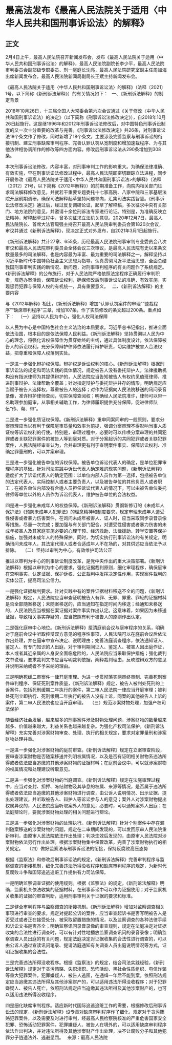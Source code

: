 # 最高法发布《最高人民法院关于适用〈中华人民共和国刑事诉讼法〉的解释》
## 正文
2月4日上午，最高人民法院召开新闻发布会，发布《最高人民法院关于适用〈中华人民共和国刑事诉讼法〉的解释》，最高人民法院副院长李少平，最高人民法院审判委员会副部级专职委员、刑一庭庭长沈亮，最高人民法院研究室副主任周加海出席新闻发布会，最高人民法院新闻局副局长王斌主持新闻发布会。

《最高人民法院关于适用〈中华人民共和国刑事诉讼法〉的解释》（法释〔2021〕1号，以下简称《新刑诉法解释》）的有关情况如下：
 
一、《新刑诉法解释》的制定背景

2018年10月26日，十三届全国人大常委会第六次会议通过《关于修改〈中华人民共和国刑事诉讼法〉的决定》（以下简称《刑事诉讼法修改决定》），自2018年10月26日起施行。这是继1996年和2012年刑事诉讼法修改后，对中国特色刑事诉讼制度的又一次十分重要的改革与完善。《刑事诉讼法修改决定》共26条，对刑事诉讼法18个条文作了修改，同时新增了18个条文，主要涉及完善监察与刑事诉讼的衔接机制、建立刑事缺席审判程序、完善认罪认罚从宽制度和增加速裁程序、为与其他法律相协调所作的修改等四方面内容。修改后刑事诉讼法从290条增加到308条。

本次刑事诉讼法修改，内容丰富，对刑事审判工作的影响重大。为确保法律准确、有效实施，早在刑事诉讼法修改过程中，最高人民法院即密切跟踪立法进程，同步开展修改《最高人民法院关于适用<中华人民共和国刑事诉讼法>的解释》（法释〔2012〕21号，以下简称《2012年解释》）的前期准备工作，向院内相关部门征求司法解释修改意见，并就若干重要专题委托十七家高院、八家中院和三家基层法院开展前期调研，确保司法解释起草坚持问题导向，汇集司法实践智慧。《刑事诉讼法修改决定》通过后，经过反复调研论证，起草了解释稿，多次征求中央有关部门、地方法院的意见，并邀请十余位刑诉法专家进行论证。特别是，为准确反映立法精神，解释起草过程中，曾多次征求立法机关意见。2020年12月7日，最高人民法院院长、首席大法官周强主持召开最高人民法院审判委员会第1820次会议，审议并通过《新刑诉法解释》，现决定正式对外发布，自2021年3月1日起施行。

《新刑诉法解释》共计27章、655条，历经最高人民法院刑事审判专业委员会八次审议和最高人民法院审判委员会全体会议三次审议，是最高人民法院有史以来条文数量最多的司法解释，也是内容最为丰富、最为重要的司法解释之一。解释坚持以习近平新时代中国特色社会主义思想为指导，认真贯彻习近平法治思想，全面总结我国刑事审判实践的新情况、新问题，对刑事审判程序的有关问题作了系统规定。《新刑诉法解释》的公布施行，对于人民法院严格依照法定程序正确履行审判职责，规范办案活动，保障诉讼权利，确保修改后刑事诉讼法的准确、有效实施，实现惩罚犯罪与保障人权的有机统一，具有重要意义。
 
二、《新刑诉法解释》的主要内容

与《2012年解释》相比，《新刑诉法解释》增加“认罪认罚案件的审理”“速裁程序”“缺席审判程序”三章，增加107条，作了实质修改的条文超过200条。重点如下：
 
（一）坚持以人民为中心，强化人权司法保障

以人民为中心是中国特色社会主义法治的本质要求。习近平总书记指出，推进全面依法治国，根本目的是依法保障人民利益。《新刑诉法解释》坚持贯彻以人民为中心的理念，将强化诉权保障作为贯穿始终的主线，通过具体制度设计，依法保障被告人的诉讼权利，充分保障辩护律师依法履行辩护职责，切实维护被害人合法权益，把尊重和保障人权落到实处。

一是进一步强化辩护权保障。辩护权是诉讼权利的核心。《新刑诉法解释》根据刑事诉讼法的规定和司法实践的具体情况，规定被告人没有委托辩护人，法律援助机构没有指派律师为其提供辩护的，人民法院应当告知被告人有权约见值班律师，推进刑事辩护、法律帮助全覆盖；针对指定辩护与委托辩护并存的情形，明确规定应当赋予被告人选择权，尊重被告人的选择；对作为证据向人民法院移送的讯问录音录像，准许辩护律师查阅，切实保障查阅权；明确经人民法院准许，律师可以带一名助理参加庭审，从事相关辅助工作，为律师履职提供充分保障，促进律师队伍“传、帮、带”。

二是进一步强化质证权保障。《新刑诉法解释》重申同案同审的一般原则，要求分案审理应当以有利于保障庭审质量和效率为前提，强调分案审理不得影响当事人质证权等诉讼权利的行使。特别是，审理过程中，必要时可以传唤分案审理的共同犯罪或者关联犯罪案件的被告人等到庭对质。对于分案起诉的共同犯罪或者关联犯罪案件，人民法院经审查认为，合并审理更有利于查明案件事实、保障诉讼权利、准确定罪量刑的，可以并案审理。

三是进一步强化被告单位的诉权保障。被告单位诉讼代表人的确定，是单位犯罪审理程序的基础。针对司法实践中诉讼代表人确定难的现实问题，《新刑诉法解释》适度扩大了诉讼代表人的确定范围：以单位内部人员作为第一选择，包括被告单位的法定代表人、实际控制人或者主要负责人，以及被告单位的其他负责人或者职工；在被告单位内部没有合适人员担任诉讼代表人的情况下，可以由被告单位委托律师等单位以外的人员作为诉讼代表人，维护被告单位的合法权益。

四是进一步强化未成年人的权益保障。《新刑诉法解释》贯彻新修订的《未成年人保护法》《预防未成年人犯罪法》的理念精神和制度要求，规定审理未成年人遭受性侵害或者暴力伤害案件，在询问未成年被害人、证人时，应当采取同步录音录像等措施，尽量一次完成；要加强与有关部门配合，对遭受性侵害或者暴力伤害的未成年被害人及其家庭实施必要的心理干预、经济救助、法律援助、转学安置等保护措施，加强对未成年人的特殊保护。同时，为切实执行刑事诉讼法的有关规定，明确讯问未成年人，其法定代理人或者合适成年人不在场的，对其供述应当依法予以排除。
 
（二）坚持以审判为中心，有效维护司法公正

推进以审判为中心的刑事诉讼制度改革，是党中央作出的重大决策部署。《新刑诉法解释》根据以审判为中心的要求，强化证据裁判原则，细化审理程序，确保庭审在查明事实、认定证据、保护诉权、公正裁判中发挥决定性作用，实现案件裁判的实体公正，提高司法公信力。

一是强化证据裁判要求。针对实践中有的案件证据材料移送不全的问题，《新刑诉法解释》规定，人民法院应当审查证明被告人有罪、无罪、罪重、罪轻的证据材料是否全部随案移送；未随案移送的，应当通知在指定时间内移送；经通知未移送的，人民法院应当根据在案证据对案件事实作出认定。这意味着，如果因为未移送证据，导致相关事实存疑的，应当按照有利于被告人的原则作出认定。

二是强化庭审中心地位。《新刑诉法解释》厘清庭前会议与庭审程序的关系，明确对于庭前会议中听取控辩双方意见的程序性事项，人民法院可以在庭前会议后依法作出处理，并在庭审中宣布决定、说明理由；完善法庭调查程序，依法通知证人、鉴定人、有专门知识的人出庭，对于审判期间证人、鉴定人、被害人因出庭作证，本人或者其近亲属的人身安全面临危险的，人民法院应当采取保护措施；强化裁判文书说理，要求裁判文书应当写明裁判依据，阐释裁判理由，反映控辩双方的意见并说明采纳或者不予采纳的理由。

三是明确死缓二审案件一律开庭审理。为进一步贯彻落实两审终审制、完善死刑案件审判程序、保证死刑案件质量，《新刑诉法解释》规定，被告人被判处死刑的上诉案件，包括死刑缓期二年执行的案件，第二审人民法院一律应当开庭审理；被判处死刑立即执行、死刑缓期二年执行的被告人没有上诉，同案的其他被告人上诉的案件，第二审人民法院也应当开庭审理。
 
（三）规范涉案财物处理，加强产权司法保护

随着经济社会发展，越来越多的刑事案件涉及财物处理问题，涉案财物的数量越来越多、价值越来越大，利益关系也越来越复杂。为强化产权司法保护，《新刑诉法解释》充实完善对涉案财物审查、处理、执行的相关规定，要求对定罪量刑和涉案财物处理并重。

一是进一步强化对涉案财物的庭前审查。《新刑诉法解释》规定在立案审查阶段，要审查涉案财物是否随案移送并列明权属情况，以及是否有证明相关财物系违法所得或者依法应当追缴的其他涉案财物的证据材料；在庭前会议中，可以就涉案财物的权属情况和处理建议听取意见。

二是进一步强化对涉案财物的当庭调查。《新刑诉法解释》规定在法庭审理过程中，应当对查封、扣押、冻结财物及其孳息的权属、来源等情况，是否属于违法所得或者依法应当追缴的其他涉案财物进行调查，由公诉人说明情况、出示证据、提出处理建议，并听取被告人、辩护人等诉讼参与人的意见；案外人对涉案财物提出权属异议的，人民法院应当听取案外人的意见，必要时，可以通知案外人出庭；在法庭辩论时，要就涉案财物处理的相关问题进行辩论。

三是进一步强化对涉案财物的处理执行。《新刑诉法解释》针对个别案件中存在漏判随案移送的涉案财物的问题，规定在二审期间发现的，可以发回原审人民法院重新审判，由原审人民法院依法作出处理；判决生效后发现的，由原审人民法院对涉案财物依法另行作出处理。根据涉案财物集中保管改革，完善了涉案财物执行的相关规定。
 
（四）做好监察法与刑事诉讼法的衔接，保持反腐败高压态势

根据《监察法》和修改后刑事诉讼法的规定，《新刑诉法解释》完善审判程序与监察调查的衔接机制，细化完善违法所得没收程序和缺席审判程序的规定，为新时代反腐败斗争和国际追逃追赃工作提供有力司法保障。

一是明确监察调查证据的使用规则。根据《监察法》的规定，《新刑诉法解释》明确，监察机关依法收集的证据材料，在刑事诉讼中可以作为证据使用；对于监察机关收集的证据的审查判断，适用刑事审判关于证据的要求和标准。

二是健全审判程序与监察调查的衔接机制。《新刑诉法解释》增加对监察调查相关事项进行审查的要求，规定对提起公诉的案件，应当审查起诉书是否写明被告人是否受过或者正在接受处分、被采取留置措施的情况，以及监察调查的各种法律手续和诉讼文书是否齐全；明确监察讯问录音录像的审查规则，规定在法庭决定对证据收集的合法性进行调查时，可以有针对性地播放监察调查讯问的录音录像；明确监察调查人员出庭的有关问题，规定法庭决定对证据收集的合法性进行调查的，可以由公诉人通过宣读讯问笔录、提请法庭通知有关调查人员出庭说明情况等方式，证明证据收集的合法性。

三是完善违法所得没收程序。根据《监察法》的规定，结合司法实践经验，《新刑诉法解释》规定对于贪污贿赂、失职渎职、恐怖活动、黑社会性质组织、电信诈骗等重大犯罪案件，犯罪嫌疑人、被告人逃匿，在通缉一年后不能到案，依照刑法规定应当追缴其违法所得及其他涉案财产的，可以适用违法所得没收程序；对于犯罪嫌疑人、被告人死亡，依照刑法规定应当追缴其违法所得及其他涉案财产的，也可以适用违法所得没收程序。

四是细化缺席审判程序。适应新时代国际追逃追赃工作的需要，根据修改后刑事诉讼法的规定，《新刑诉法解释》设专章对缺席审判程序作了细化，规定对于贪污贿赂犯罪案件，以及需要及时进行审判，经最高人民检察院核准的严重危害国家安全犯罪、恐怖活动犯罪案件，犯罪嫌疑人、被告人在境外的，可以适用缺席审判程序依法作出判决，并对违法所得及其他涉案财产作出处理，决不让腐败分子和其他犯罪分子逍遥法外、逃避惩罚。
 
来源：最高人民法院
 
